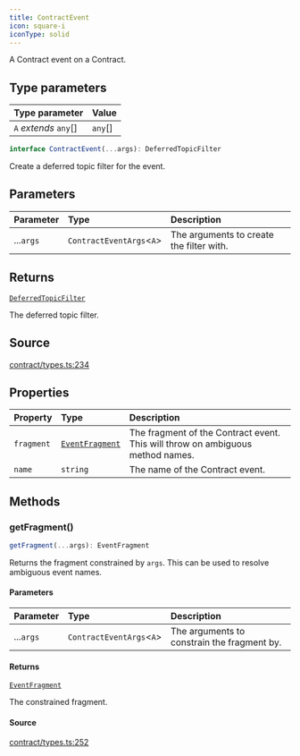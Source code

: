 ```yaml
---
title: ContractEvent
icon: square-i
iconType: solid
---
```


A Contract event on a Contract.

## Type parameters

| Type parameter | Value |
| :------ | :------ |
| `A` *extends* `any`[] | `any`[] |

```ts
interface ContractEvent(...args): DeferredTopicFilter
```

Create a deferred topic filter for the event.

## Parameters

| Parameter | Type | Description |
| :------ | :------ | :------ |
| ...`args` | `ContractEventArgs`\<`A`\> | The arguments to create the filter with. |

## Returns

[`DeferredTopicFilter`](/sdk/content/interfaces/DeferredTopicFilter)

The deferred topic filter.

## Source

[contract/types.ts:234](https://github.com/dominant-strategies/quais.js/blob/ec36c527e0c48b8636096bd53c4af25f72470629/src/contract/types.ts#L234)

## Properties

| Property | Type | Description |
| :------ | :------ | :------ |
| `fragment` | [`EventFragment`](/sdk/content/classes/EventFragment) | The fragment of the Contract event. This will throw on ambiguous method names. |
| `name` | `string` | The name of the Contract event. |

## Methods

### getFragment()

```ts
getFragment(...args): EventFragment
```

Returns the fragment constrained by `args`. This can be used to resolve ambiguous event names.

#### Parameters

| Parameter | Type | Description |
| :------ | :------ | :------ |
| ...`args` | `ContractEventArgs`\<`A`\> | The arguments to constrain the fragment by. |

#### Returns

[`EventFragment`](/sdk/content/classes/EventFragment)

The constrained fragment.

#### Source

[contract/types.ts:252](https://github.com/dominant-strategies/quais.js/blob/ec36c527e0c48b8636096bd53c4af25f72470629/src/contract/types.ts#L252)

